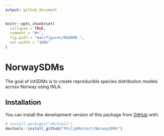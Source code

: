 ```yaml
---
output: github_document
---
```


<!-- README.md is generated from README.Rmd. Please edit that file -->

```r
knitr::opts_chunk$set(
  collapse = TRUE,
  comment = "#>",
  fig.path = "man/figures/README-",
  out.width = "100%"
)
```

# NorwaySDMs

<!-- badges: start -->
<!-- badges: end -->

The goal of intSDMs is to create reproducible species distribution models across Norway using INLA.

## Installation

You can install the development version of this package from [GitHub](https://github.com/) with:

``` r
# install.packages("devtools")
devtools::install_github("PhilipMostert/NorwaySDMs")
```
